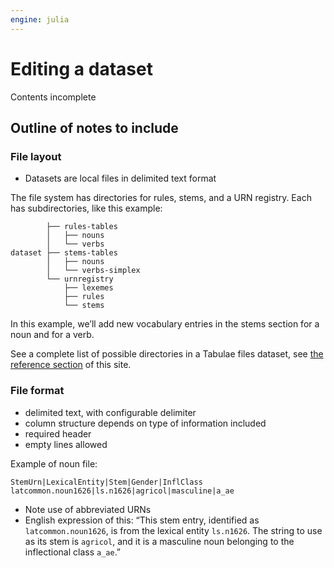 ```yaml
---
engine: julia
---
```


# Editing a dataset

::: {.callout-caution title="Page TBA"}
Contents incomplete
:::

## Outline of notes to include

### File layout

- Datasets are local files in delimited text format

The file system has directories for rules, stems, and a URN registry. Each has subdirectories, like this example:


```
        ├── rules-tables
        │   ├── nouns
        │   └── verbs
dataset ├── stems-tables
        │   ├── nouns
        │   └── verbs-simplex
        └── urnregistry
            ├── lexemes
            ├── rules
            └── stems
```

In this example, we'll add new vocabulary entries in the stems section for a noun and for a verb.

::: {.callout-tip title="For more information"}
See a complete list of possible directories in a Tabulae files dataset, see [the reference section](../reference/file_layout.qmd) of this site.
:::




### File format

- delimited text, with configurable delimiter
- column structure depends on type of information included
- required header
- empty lines allowed

Example of noun file:

```
StemUrn|LexicalEntity|Stem|Gender|InflClass
latcommon.noun1626|ls.n1626|agricol|masculine|a_ae
```

- Note use of abbreviated URNs
- English expression of this: "This stem entry, identified as `latcommon.noun1626`, is from the lexical entity `ls.n1626`. The string to use as its stem is `agricol`, and it is a masculine noun belonging to the inflectional class `a_ae`."